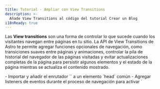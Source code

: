 ```yaml
---
title: Tutorial - Ampliar con View Transitions
description: >-
  Añade View Transitions al código del tutorial Crear un Blog
i18nReady: true
---
```


Las **View transitions** son una forma de controlar lo que sucede cuando los visitantes navegan entre páginas en tu sitio. La API de View Transitions de Astro te permite agregar funciones opcionales de navegación, como transiciones suaves entre páginas y animaciones, controlar la pila de historial del navegador de las páginas visitadas y evitar actualizaciones completas de la página para persistir algunos elementos y el estado de la página mientras se actualiza el contenido mostrado.

<PreCheck>
  - Importar y añadir el enrutador `<ViewTransitions />` a un elemento `head` común
  - Agregar listeners de eventos durante el proceso de navegación para activar `<script>` según sea necesario
  - Añadir animaciones de transición de página utilizando directivas de transición
  - Excluir la navegación del lado del cliente para un enlace de página individual
</PreCheck>

## Prerrequisitos

Necesitarás **un proyecto de Astro existente con una plantilla de base común o un componente `<Head />`**.

Este tutorial utiliza el [proyecto terminado del tutorial Crear un Blog](https://github.com/withastro/blog-tutorial-demo) para demostrar cómo agregar view transitions (navegación del lado del cliente) a un proyecto de Astro existente. Puedes hacer un fork y usar esa base de código localmente, o completar el tutorial en el navegador [editando el código del tutorial del blog en StackBlitz](https://stackblitz.com/github/withastro/blog-tutorial-demo/tree/complete?file=src%2Fpages%2Findex.astro).

En su lugar, puedes seguir estos pasos con tu propio proyecto de Astro, pero deberás ajustar las instrucciones para tu base de código.

Recomendamos utilizar nuestro proyecto de ejemplo para completar este breve tutorial primero. Luego, puedes aplicar lo que has aprendido para crear view transitions en tu propio proyecto.

## Código del Tutorial Crear un Blog

En el [tutorial introductorio Crear un Blog](/es/tutorial/0-introduction/), aprendiste sobre la [navegación incorporada basada en archivos](/es/core-concepts/routing/#rutas-estáticas) de Astro: cualquier archivo `.astro`, `.md` o `.mdx` en cualquier lugar dentro de la carpeta `src/pages/` se convertía automáticamente en una nueva página en tu sitio.

Para navegar entre estas páginas, utilizaste el elemento HTML estándar `<a>`. Por ejemplo, para crear un enlace a tu página "Acerca de", agregaste `<a href="/about/">Acerca de</a>` en la cabecera de tu página. Cuando un visitante de tu sitio hacía clic en ese enlace, el navegador se actualizaba y cargaba una nueva página con contenido completamente nuevo.

## Navegación de página completa vs. enrutamiento del lado del cliente (modo SPA)

Cuando un navegador se actualiza y carga una nueva página, no hay continuidad entre la página antigua y la nueva. Durante el enrutamiento del lado del cliente, se muestra una nueva página sin una actualización completa del navegador.

El enrutamiento del lado del cliente es una característica de los sitios de aplicaciones de una sola página (SPA), donde todo el sitio o aplicación es "una página" de JavaScript cuyo contenido se actualiza en función de la interacción del visitante.

Debido a que cada nueva página no requiere una actualización completa del navegador, el enrutamiento del lado del cliente te permite controlar las transiciones de página de varias maneras. Los **elementos persistentes**, como un encabezado común de la página, no tienen que ser completamente vuelto a renderizar en la pantalla. La transición de una página a otra puede parecer mucho más fluida. Además, el estado puede conservarse, ¡lo que te permite transferir valores de una página a la siguiente o incluso mantener un video reproduciéndose mientras tus visitantes navegan por las páginas!
 
Hay momentos en los que querrás o necesitarás una actualización completa del navegador. Por ejemplo, cuando un enlace lleva a un visitante a un documento `.pdf`, necesitarás que el navegador cargue esa nueva página desde el servidor. Incluso con las view transitions habilitadas en tu proyecto de Astro, podrás especificar cómo debería navegar el navegador tanto de forma predeterminada como de forma específica para cada enlace, incluso eligiendo no utilizar enrutamiento del lado del cliente en absoluto.

Lee más sobre las [view transitions de Astro](/es/guides/view-transitions/) en nuestra guía, o comienza con las instrucciones a continuación para convertir un blog básico de `src/pages/posts/` a `src/content/posts/`.

<Box icon="question-mark">
### Pon a prueba tus conocimientos

1. Añadiendo view transitions a mi sitio de Astro...

    <MultipleChoice>
      <Option>
        Requiere más de 2 líneas de código para implementarse en todo el sitio de forma predeterminada
      </Option>
      <Option isCorrect>
        Cambia el tipo predeterminado de navegación de página en una página que contiene el enrutador `<ViewTransitions />` en su `<head>`
      </Option>
      <Option>
        No agrega de vuelta las características de accesibilidad normalmente proporcionadas por el navegador, como el anuncio de ruta y el respeto a `prefers-reduced-motion`
      </Option>
    </MultipleChoice>

2. ¿Cuál **no** es un beneficio de las view transitions de Astro?

    <MultipleChoice>
      <Option isCorrect>
         Enviar un poco de JavaScript adicional al navegador para el enrutamiento del lado del cliente
      </Option>
      <Option>
        La opción de persistir elementos y componentes individuales mientras un visitante accede a una nueva página
      </Option>
      <Option>
        Controlar qué tipo de navegación utilizar de manera específica para cada enlace
      </Option>
    </MultipleChoice>

3. El enrutador de las view transitions...
    <MultipleChoice>
      <Option>
        Requiere que utilice un framework UI como React
      </Option>
      <Option>
        No está listo para sitios de producción
      </Option>
      <Option isCorrect>
        Incluye un comportamiento de respaldo para navegadores que aún no admiten completamente las view transitions
      </Option>
    </MultipleChoice>

</Box>

## Ampliando el tutorial del blog con view transitions

Los pasos a continuación te muestran cómo ampliar el producto final del tutorial "Crear un Blog" al agregar enrutamiento del lado del cliente para mejorar las view transitions.

### Actualizar dependencias

1. Actualiza a la última versión de Astro y todas las integraciones a sus versiones más recientes ejecutando los siguientes comandos en tu terminal:

    <PackageManagerTabs>
      <Fragment slot="npm">
      ```shell
      # Actualizar a Astro v3.x
      npm install astro@latest

      # Ejemplo: actualizar la integración de Preact en el tutorial del blog
      npm install @astrojs/preact@latest
      ```
      </Fragment>
      <Fragment slot="pnpm">
      ```shell
      # Actualizar a Astro v3.x
      pnpm install astro@latest

     # Ejemplo: actualizar la integración de Preact en el tutorial del blog
      pnpm install @astrojs/preact@latest
      ```
      </Fragment>
      <Fragment slot="yarn">
      ```shell
      # Actualizar a Astro v3.x
      yarn add astro@latest

      # Ejemplo: actualizar la integración de Preact en el tutorial del blog
      yarn add @astrojs/preact@latest
      ```
      </Fragment>
    </PackageManagerTabs>

    :::tip
    Si estás utilizando tu propio proyecto, asegúrate de actualizar cualquier dependencia que hayas instalado. La base de código del tutorial de ejemplo del blog solo utiliza la integración de Preact.
    :::

### Añade el enrutador `<ViewTransitions />`

2. Importa y añade el componente `<ViewTransitions />` al `<head>` de la plantilla de tu página.

    En el ejemplo del tutorial del blog, el elemento `<head>` se encuentra en `src/layouts/BaseLayout.astro`. Primero, el enrutador `ViewTransitions` debe importarse en el frontmatter del componente. Luego, agrega el componente de enrutamiento dentro del elemento `<head>`.

    ```astro title="src/layouts/BaseLayout.astro" ins={2,15}
    ---
    import { ViewTransitions } from 'astro:transitions';
    import Header from "../components/Header.astro";
    import Footer from "../components/Footer.astro";
    import "../styles/global.css";
    const { pageTitle } = Astro.props;
    ---
    <html lang="en">
      <head>
        <meta charset="utf-8" />
        <link rel="icon" type="image/svg+xml" href="/favicon.svg" />
        <meta name="viewport" content="width=device-width" />
        <meta name="generator" content={Astro.generator} />
        <title>{pageTitle}</title>
        <ViewTransitions />
      </head>
      <body>
        <Header />
        <h1>{pageTitle}</h1>
        <slot />
        <Footer />
        <script>
          import "../scripts/menu.js";
        </script>
      </body>
    </html>
    ```

    ¡No es necesaria ninguna otra configuración para habilitar la navegación predeterminada del lado del cliente de Astro! Astro creará animaciones de página predeterminadas basadas en las similitudes entre la página antigua y la nueva, y también proporcionará un comportamiento de respaldo para navegadores no compatibles.

3. Navega entre páginas en la vista previa de tu sitio.

    Mira la vista previa de tu sitio **en una pantalla grande, como en modo escritorio**. Mientras te desplazas entre páginas en tu sitio, observa que el contenido de la página anterior parece desvanecerse a medida que el contenido de la nueva página se desvanece. Utiliza la [guía de view transitions](/es/guides/view-transitions/) para agregar un comportamiento personalizado si no estás satisfecho con las configuraciones predeterminadas.

    Mira la vista previa de tu sitio **en una pantalla más pequeña** y trata de utilizar el menú desplegable para navegar entre páginas. Observa que el menú dejará de funcionar después de cargar la primera página.

### Actualiza los scripts

Con las view transitions, algunos scripts pueden dejar de ejecutarse después de la navegación de página, a diferencia de lo que ocurre con las actualizaciones completas del navegador. Hay dos eventos durante la navegación del lado del cliente a los que puedes escuchar y disparar eventos cuando ocurren: [`astro:page-load`](/es/guides/view-transitions/#astropage-load) y [`astro:after-swap`](/es/guides/view-transitions/#astroafter-swap).

4. Haz que el script que controla el componente del menú móvil `<Hamburger />` esté disponible después de navegar a una nueva página.

     Para hacer que tu menú móvil sea interactivo después de navegar a una nueva página, agrega el siguiente código que escucha el evento `astro:page-load`, el cual se ejecuta al finalizar la navegación de la página, y en respuesta, ejecuta el script existente para que el menú desplegable funcione al hacer clic:

    ```js title="src/scripts/menu.js" ins={1,5}
    document.addEventListener('astro:page-load', () => {
      document.querySelector('.hamburger').addEventListener('click', () => {
        document.querySelector('.nav-links').classList.toggle('expanded');
      });
    });
    ```

5. Haz que el script que controla la alternancia de temas esté disponible después de la navegación de la página.

    El `<script>` que controla la alternancia de tema claro/oscuro se encuentra en el componente `<ThemeIcon />`. Para que la alternancia de tema siga funcionando en todas las páginas, elimina el atributo `is:inline` del script y agrega el mismo escuchador de eventos que en el ejemplo anterior, de modo que el evento `astro:page-load` pueda activar tu función existente.

    Actualiza la etiqueta de script existente para que tu función se ejecute en respuesta al evento `astro:page-load`, haciendo que la alternancia de tu tema sea interactiva después de que la nueva página esté completamente cargada y visible para el usuario.

    ```astro title="src/components/ThemeIcon.astro" ins={8,38} del="is:inline"
    ---
    ---
    <button id="themeToggle"> /* ... */ </button>

    <style> /* ... */ </style>

    <script is:inline>
      document.addEventListener('astro:page-load', () => {
        const theme = (() => {
          if (typeof localStorage !== "undefined" && localStorage.getItem("theme")) {
            return localStorage.getItem("theme");
          }
          if (window.matchMedia("(prefers-color-scheme: dark)").matches) {
            return "dark";
          }
          return "light";
        })();

        if (theme === "light") {
          document.documentElement.classList.remove("dark");
        } else {
          document.documentElement.classList.add("dark");
        }

        window.localStorage.setItem("theme", theme);

        const handleToggleClick = () => {
          const element = document.documentElement;
          element.classList.toggle("dark");

          const isDark = element.classList.contains("dark");
          localStorage.setItem("theme", isDark ? "dark" : "light");
        };

        document
          .getElementById("themeToggle")
          .addEventListener("click", handleToggleClick);
      });
    </script>
    ```
    Ahora, el alternador de temas es interactivo en cada página al utilizar el enrutador `<ViewTransitions />`, después de que la página ha terminado de cargarse.

6. Verifica el tema antes para evitar destellos en el modo oscuro.

    La alternancia de temas funciona en cada página, pero su script se carga al final del proceso de navegación, **después de que la nueva página se ha cargado completamente en el navegador**. Puede ocurrir un destello de la versión de tema claro del sitio antes de que se ejecute este script de alternancia de temas y verifique qué tema debe usar en la página.

    Para verificar y, si es necesario, establecer el modo oscuro más temprano en el proceso de navegación, crea una función que se ejecutará en respuesta al evento `astro:after-swap`. La siguiente función para verificar el tema oscuro en el `localStorage` del navegador se ejecutará **inmediatamente después de que la nueva página haya reemplazado a la antigua**, antes de que los elementos del DOM se pinten en la pantalla.

    Añade este nuevo script al componente `<ThemeIcon />`, además del script que controla la alternancia de temas.

    ```astro title="src/components/ThemeIcon.astro" ins={3-9}
    <script> ... <script>

    <script>
      document.addEventListener('astro:after-swap', () => {
        localStorage.theme === 'dark' 
        ? document.documentElement.classList.add("dark")
        : document.documentElement.classList.add("light");
      }); 
    </script>
    ```

    Ahora, cada cambio de página **que utilice el enrutador `<ViewTransitions />` para la navegación del lado del cliente** (y por lo tanto, tenga acceso al evento `astro:after-swap`) podrá detectar `theme: dark` desde el `localStorage` del navegador y actualizar la página actual en consecuencia antes de que se renderice para el espectador.

    <Box icon="question-mark">
      ### Pon a prueba tus conocimientos

      ¿Cuál es el orden correcto de los eventos después de que un visitante hace clic en un enlace para ir a una nueva página durante la navegación del lado del cliente?

          <MultipleChoice>
            <Option>
              1. `astro:after-swap`
              2. `astro:page-load`
              3. la nueva página es visible
            </Option>
            <Option isCorrect>
              1. `astro:after-swap`
              2. la nueva página es visible
              3. `astro:page-load`
            </Option>
            <Option>
              1. `astro:page-load`
              2. la nueva página es visible
              3. `astro:after-swap`
            </Option>
          </MultipleChoice>


      </Box>

### Personaliza las animaciones de transición

7. Cambia la animación predeterminada de `fade` a `slide` para el título de la página.

    Con las view transitions habilitadas, actualmente tienes una pequeña transición de desvanecimiento configurada para todas las animaciones de transición de página. Astro también proporciona una animación incorporada llamada `slide`. Para cambiar el tipo de animación para un solo elemento, agrega la directiva `transition:animation=""`.

    Por ejemplo, para hacer que los títulos de las páginas se deslicen en lugar de desvanecerse, agrega `transition:animate="slide"` al elemento `<h1>` en el BaseLayout:

    ```astro title="src/layouts/BaseLayout.astro" ins='transition:animate="slide"'
    ---
    import Header from "../components/Header.astro";
    import Footer from "../components/Footer.astro";
    import "../styles/global.css";
    import { ViewTransitions } from 'astro:transitions';
    const { pageTitle } = Astro.props;
    ---

    <html lang="en">
      <head>
        <meta charset="utf-8" />
        <link rel="icon" type="image/svg+xml" href="/favicon.svg" />
        <meta name="viewport" content="width=device-width" />
        <meta name="generator" content={Astro.generator} />
        <title>{pageTitle}</title>
        <ViewTransitions />
      </head>
      <body>
        <Header />
        <h1 transition:animate="slide">{pageTitle}</h1>
        <slot />
        <Footer />
        <script>
          import "../scripts/menu.js";
        </script>
      </body>
    </html>
    ```

    En la vista previa de tu navegador, ahora verás que los títulos de las páginas se deslizan en la pantalla, mientras que otros elementos como el texto del cuerpo continúan desvaneciéndose.

    <Box icon="puzzle-piece">
      ### Inténtalo tú mismo: Haz que los enlaces de navegación se deslicen.

      Añade una directiva de animación para que el `<div>` en `Navigation.astro`, que contiene todos los enlaces del encabezado, se deslice al navegar por la página, siguiendo los [mismos pasos mencionados anteriormente](#personaliza-las-animaciones-de-transición).

      <details>
      <summary>Muéstrame el código.</summary>
      ```astro title="src/components/Navigation.astro" ins='transition:animate="slide"'
      ---
      ---
      <div transition:animate="slide" class="nav-links">
        <a href="/">Inicio</a>
        <a href="/about/">Acerca de</a>
        <a href="/blog/">Blog</a>
        <a href="/tags/" >Etiquetas</a>
      </div>
      ```
      </details>
    </Box>

    Verifica la vista previa de tu navegador y ahora tanto el título de la página como los enlaces del encabezado se deslizarán en cada navegación de página.

8. Añade una transición de desvanecimiento más larga a las descripciones de tus publicaciones en el blog.

    También puedes personalizar las animaciones integradas en Astro importándolas y luego proporcionando cualquier propiedad de animación CSS.

    Por ejemplo, para hacer que la descripción aparezca lentamente cuando navegas a una entrada de blog, importa la animación `fade` en tu plantilla para las entradas de blog en formato Markdown. Luego, agrega la directiva de transición para el `fade` de Astro con una duración de `2s`:

    ```astro title="src/layouts/MarkdownPostLayout.astro" ins={3} ins="transition:animate={fade({ duration: '2s' })}"
    ---
    import BaseLayout from "./BaseLayout.astro";
    import { fade } from 'astro:transitions';
    const { frontmatter } = Astro.props;
    ---

    <BaseLayout pageTitle={frontmatter.title}>
      <p>{frontmatter.pubDate.slice(0, 10)}</p>
      <p transition:animate={fade({ duration: '2s' })} ><em>{frontmatter.description}</em></p>
      <p>Escrito por: {frontmatter.author}</p>
      <img src={frontmatter.image.url} width="300" alt={frontmatter.image.alt} />
      <slot />
    </BaseLayout>
    ```
    Navega a cualquier entrada de blog en la vista previa de tu navegador y verás que la descripción aparece con una transición más lenta que el resto del texto.

    📚 Lee más acerca de las diferentes [directivas de transición](/es/guides/view-transitions/#directivas-de-transición) y la [personalización de animaciones](/es/guides/view-transitions/#personalizando-animaciones).

### Fuerza una recarga completa del navegador para algunos enlaces

9. Evita el enrutamiento del lado del cliente y en su lugar exige al navegador que recargue cuando navegue a tu página Acerca de.

    En ocasiones, querrás que se realice una recarga completa del navegador cuando los visitantes hagan clic en ciertos enlaces. Por ejemplo, puede que estés vinculando a una página que no utiliza el enrutador `<ViewTransitions />`, o a un archivo directamente, como un archivo `.pdf`.

    Para lograr que tu navegador se actualice cada vez que hagas clic en el enlace de navegación para ir a tu página Acerca de, agrega el atributo `data-astro-reload` a la etiqueta `<a>` en tu componente `<Navigation/>`. Esto anulará completamente el enrutador `<ViewTransitions />` y cualquier animación de las view transitions para este enlace en particular.

     ```astro title="src/components/Navigation.astro" ins='data-astro-reload'
      ---
      ---
      <div transition:animate="slide" class="nav-links">
        <a href="/">Inicio</a>
        <a href="/about/" data-astro-reload >Acerca de</a>
        <a href="/blog/">Blog</a>
        <a href="/tags/">Etiquetas</a>
      </div>
      ```

    Ahora, cuando hagas clic en el enlace de navegación hacia tu página Acerca de, no se producirán animaciones. Los enlaces y el título de la página no se deslizarán y el contenido de la página no se desvanecerá al navegar a tu página Acerca de **usando este enlace**.

10. Añade un enlace a tu página Acerca de desde tu nombre de autor en tu plantilla Markdown para las entradas del blog.

    `data-astro-reload` solo provoca una actualización completa del navegador al ir a una nueva página **desde el enlace al que se ha añadido**. No controla todas las instancias de navegación a tu página Acerca de.

    En tu compoente `<MarkdownPostLayout />`, agrega un enlace a tu página Acerca de en tu nombre de autor:

    ```astro title="src/layouts/MarkdownPostLayout.astro" ins='<a href="/about/">' ins="</a>"
    ---
    import BaseLayout from "./BaseLayout.astro";
    import { fade } from 'astro:transitions';
    const { frontmatter } = Astro.props;
    ---

    <BaseLayout pageTitle={frontmatter.title}>
      <p>{frontmatter.pubDate.slice(0, 10)}</p>
      <p transition:animate={fade({ duration: '2s' })} ><em>{frontmatter.description}</em></p>
      <p>Escrito por: <a href="/about/">{frontmatter.author}</a></p>
      <img src={frontmatter.image.url} width="300" alt={frontmatter.image.alt} />
      <slot />
    </BaseLayout>
    ```

    Si visitas cualquier entrada de blog en la vista previa del navegador y luego haces clic en el nombre del autor vinculado para ir a la página Acerca de, ¿cómo se ve la navegación de la página?

    <p>
      Cuando un visitante hace clic en un enlace a la página Acerca de desde una entrada de blog individual, el título de la página y los enlaces de navegación en la cabecera <Spoiler>se deslizan en la pantalla</Spoiler> porque <Spoiler>el atributo `data-astro-reload` no está configurado en estos enlaces</Spoiler>
    </p>

¡Todavía hay mucho más por explorar! Consulta nuestra [Guía completa de View Transitions](/es/guides/view-transitions/) para descubrir más cosas que puedes hacer con las view transitions.

Para ver el ejemplo completo del tutorial de blog que utiliza view transitions, visita la [rama View Transitions](https://github.com/withastro/blog-tutorial-demo/tree/view-transitions) en el repositorio del tutorial.
